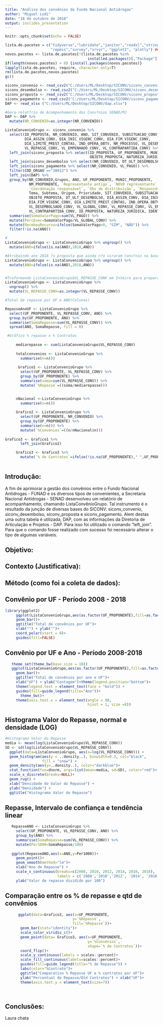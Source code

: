 ```yaml
---
title: "Análise dos convênios do Fundo Nacional Antidrogas"
author: "Miguel Lodi"
date: "18 de outubro de 2018"
output: ioslides_presentation
---
```


```r
knitr::opts_chunk$set(echo = FALSE)

lista.de.pacotes = c("tidyverse","lubridate","janitor","readxl","stringr",
                     "repmis","survey","srvyr", "ggplot2", "plotly") ## Slide with R Output) # escreva a lista de pacotes
novos.pacotes <- lista.de.pacotes[!(lista.de.pacotes %in%
                                      installed.packages()[,"Package"])]
if(length(novos.pacotes) > 0) {install.packages(novos.pacotes)}
lapply(lista.de.pacotes, require, character.only=T)
rm(lista.de.pacotes,novos.pacotes)
gc()

siconv_convenio <- read_csv2("C:/Users/ML/Desktop/SICONV/siconv_convenio.csv")
siconv_desembolso <- read_csv2("C:/Users/ML/Desktop/SICONV/siconv_desembolso.csv")
siconv_proposta <- read_csv2("C:/Users/ML/Desktop/SICONV/siconv_proposta.csv")
siconv_pagamento <- read_csv2("C:/Users/ML/Desktop/SICONV/siconv_pagamento.csv")
DAP <- read_xlsx ("C:/Users/ML/Desktop/SICONV/dap.xlsx")

#Gera relat?rio de Acompanhamento dos Conv?nios SENAD/MJ
DAP <- DAP %>%
  mutate(NR_CONVENIO=as.integer(NR_CONVENIO))

ListaConvenioGrupo <- siconv_convenio %>% 
  select(ID_PROPOSTA, NR_CONVENIO, ANO, SIT_CONVENIO, SUBSITUACAO_CONV, 
         DIA_ASSIN_CONV, DIA_INIC_VIGENC_CONV, DIA_FIM_VIGENC_CONV, 
         DIA_LIMITE_PREST_CONTAS, IND_OPERA_OBTV, NR_PROCESSO, VL_DESEMBOLSADO_CONV, VL_GLOBAL_CONV,
         VL_REPASSE_CONV, VL_EMPENHADO_CONV, VL_CONTRAPARTIDA_CONV) %>% 
  left_join(siconv_proposta %>% select(ID_PROPOSTA, UF_PROPONENTE, MUNIC_PROPONENTE, NM_PROPONENTE, 
                                       OBJETO_PROPOSTA, NATUREZA_JURIDICA, COD_ORGAO, IDENTIF_PROPONENTE)) %>%
  left_join(siconv_desembolso %>% select(NR_CONVENIO, DT_ULT_DESEMBOLSO)) %>% 
  left_join(siconv_pagamento %>% select(NR_CONVENIO, VL_PAGO)) %>%
  filter(COD_ORGAO =="30912") %>% 
  left_join(DAP) %>% 
  group_by(NR_CONVENIO,Grupos, ANO, UF_PROPONENTE, MUNIC_PROPONENTE, 
           NM_PROPONENTE, `Representante antigo`, `NOVO representante`,
           `Coordenação responsável`, `Obs de distribuição`, `Responsável na CGPA`,
           Tema, Subtema, Origem, Prioridade, SIT_CONVENIO, SUBSITUACAO_CONV,
           OBJETO_PROPOSTA, DT_ULT_DESEMBOLSO, DIA_ASSIN_CONV, DIA_INIC_VIGENC_CONV,
           DIA_FIM_VIGENC_CONV, DIA_LIMITE_PREST_CONTAS, IND_OPERA_OBTV, NR_PROCESSO,
           VL_DESEMBOLSADO_CONV, VL_GLOBAL_CONV, VL_REPASSE_CONV, VL_EMPENHADO_CONV,
           VL_CONTRAPARTIDA_CONV, ID_PROPOSTA, NATUREZA_JURIDICA, IDENTIF_PROPONENTE) %>% 
  summarise(SomaValorPago=sum(VL_PAGO)) %>% 
  mutate(PercExec=SomaValorPago/VL_GLOBAL_CONV) %>% 
  mutate(RecebeuRecurso=ifelse(SomaValorPago>0, "SIM", "NÃO")) %>% 
  filter(!is.na(ANO))

#
ListaConvenioGrupo <- ListaConvenioGrupo %>% ungroup() %>% 
  mutate(ANO=ifelse(is.na(ANO),2018,ANO))

#Atribuindo ano 2018 ?s proposta que ainda n?o viraram conv?nio na base do SICONV:
ListaConvenioGrupo <- ListaConvenioGrupo %>% ungroup() %>% 
  mutate(ANO=ifelse(is.na(ANO),2018,ANO))


#Traformando ListaConvenioGrupo$VL_REPASSE_CONV em Inteiro para prepara para gr?fico
ListaConvenioGrupo <- ListaConvenioGrupo %>%
  ungroup() %>% 
  mutate(VL_REPASSE_CONV=as.integer(VL_REPASSE_CONV))

#Total de repasse por UF e ANO(Colunas)

RepasseAnoUF <- ListaConvenioGrupo %>%
  select(UF_PROPONENTE, VL_REPASSE_CONV, ANO) %>% 
  group_by(UF_PROPONENTE, ANO) %>% 
  summarise(SomaRepasse=sum(VL_REPASSE_CONV)) %>% 
  spread(ANO, SomaRepasse, fill = 0)

 #Gráfico % repasse x % Contratos
     
     mediarepasse <- sum(ListaConvenioGrupo$VL_REPASSE_CONV)
     
     totalconvenios <- ListaConvenioGrupo %>% 
       summarise(n=n())
     
      Grafico1 <- ListaConvenioGrupo %>% 
       select(UF_PROPONENTE, VL_REPASSE_CONV) %>%
       group_by(UF_PROPONENTE) %>% 
       summarise(soma=sum(VL_REPASSE_CONV)) %>% 
       mutate(`%Repasse`=((soma/mediarepasse)))

     
     nNacional <-ListaConvenioGrupo %>% 
       summarise(n=n())
     
     Grafico2 <- ListaConvenioGrupo %>% 
       select(UF_PROPONENTE, NR_CONVENIO) %>% 
       group_by(UF_PROPONENTE) %>% 
       summarise(n=n()) %>% 
       mutate(`%Convênios`=((n/nNacional$n)))
     
Grafico3 <- Grafico1 %>% 
       left_join(Grafico2)

     Grafico3 <- Grafico3 %>% 
       mutate(`% de Contratos`=ifelse(!is.na(UF_PROPONENTE)," ",UF_PROPONENTE))
     

```

## Introdução:

A fim de aprimorar a gestão dos convênios entre o Fundo Nacional Antidrogas - FUNAD e os diversos tipos de convenientes, a Secretaria Nacional Antidrogas - SENAD desenvolveu um relatório de acompanhamento, chamando ListaConvênioGrupo. Tal instrumento é o resultado da junção de diversas bases do SICONV: siconv_convenio, siconv_desembolso, siconv_proposta e siconv_pagamento. Alem destas uma outra tabela é utilizada, DAP, com as informações da Diretoria de Articulação e Projetos - DAP. Para isso foi utilizado o comando "left_join". Para que o comando fosse realizado com sucesso foi necessário alterar o tipo de algumas variáveis.

## Objetivo:

## Contexto (Justificativa):

## Método (como foi a coleta de dados):



## Convênio por UF - Período 2008 - 2018

```r

library(ggplot2)
     ggplot(ListaConvenioGrupo,aes(as.factor(UF_PROPONENTE),fill=as.factor(UF_PROPONENTE)))+
     geom_bar()+
     ggtitle("Total de convênios por UF")+
     xlab("") + ylab("")+
     coord_polar(start = 0)+
     guides(fill=FALSE)


```

## Convênio por UF e Ano - Período 2008-2018
```r
   theme_set(theme_bw(base_size = 18))
   ggplot(ListaConvenioGrupo,aes(as.factor(UF_PROPONENTE),fill=as.factor(ANO)))+
     geom_bar()+
     ggtitle("Total de convênios por ano e UF")+
     xlab("UF") + ylab("Contagem")+theme(legend.position="bottom")+ 
     theme(legend.text = element_text(face = "bold")) + 
     guides(fill=guide_legend(title="Ano"))+
       theme_bw()+
     theme(axis.text.x = element_text(angle = 90, 
                                      hjust = 1, size =8))
```



## Histograma Valor do Repasse, normal e densidade (LOG)

```r
#Histograma Valor do Repasse
media <- mean(log(ListaConvenioGrupo$VL_REPASSE_CONV))
SD <- sd(log(ListaConvenioGrupo$VL_REPASSE_CONV))
  ggplot(data=ListaConvenioGrupo, aes(x=log(VL_REPASSE_CONV))) + 
  geom_histogram(aes(y = ..density..), binwidth=0.3, col="black", 
                 fill = "snow") +
  geom_density(aes(y=..density..), color="darkblue")+
  stat_function(fun=dnorm, args=list(mean=media, sd=SD), color="red")+
  scale_x_discrete(breaks=NULL)+
  geom_rug() + 
  xlab("Densidade do Valor do Repasse") + 
  ylab("Densidade") + 
  ggtitle("Histograma Valor do Repasse")
```

## Repasse, Intervalo de confiança e tendência linear
```r
   RepasseANO <- ListaConvenioGrupo %>%
     select(UF_PROPONENTE, VL_REPASSE_CONV, ANO) %>% 
     group_by(ANO) %>% 
     summarise(SomaRepasse=sum(VL_REPASSE_CONV)) %>% 
     mutate(Per1000=SomaRepasse/100)
   
   ggplot(RepasseANO,aes(x=ANO,y=Per1000))+
     geom_point()+
     geom_smooth(method="lm")+
     xlab("Ano de Repasse") +
     scale_x_continuous(breaks=c(2008, 2010, 2012, 2014, 2016, 2018),
                        labels = c('2008','2010','2012', '2014', '2016', '2018'))+
     ylab("Valor de repasse dividido por 100")

```

## Comparação entre os % de repasse e qtd de convênios
```r

      ggplot(data=Grafico3, aes(x=UF_PROPONENTE,
                               y=`%Repasse`, 
                               fill=`%Repasse`))+
       geom_bar(stat="identity")+
       scale_color_viridis_c()+
       geom_point(data= Grafico3, aes(x=UF_PROPONENTE, 
                                      y=`%Convênios`,
                                      shape=`% de Contratos`))+
       coord_flip()+
       scale_y_continuous(labels = scales::percent)+
       scale_fill_continuous(labels=scales::percent)+
       guides(fill=guide_legend(title="% de Repasse")) +
       labs(color="%Contrato")+
       ggtitle("Comparativo % Repasse UF e % contratos por UF")+
       ylab("Percentual de Repasse/Qtd Contratos") + xlab("UF")+
       theme(axis.text.y = element_text(size=7))
   
  
```

## Conclusões:

Laura chata